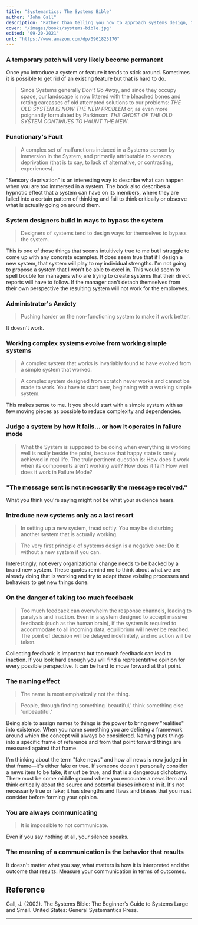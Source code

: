```yaml
---
title: "Systemantics: The Systems Bible"
author: "John Gall"
description: "Rather than telling you how to approach systems design, this snarky book seems more interested in impressing upon you the various ways in which systems design is arduous and unpredictable."
cover: "/images/books/systems-bible.jpg"
edited: "09-20-2021"
url: "https://www.amazon.com/dp/0961825170"
---
```


### A temporary patch will very likely become permanent

Once you introduce a system or feature it tends to stick around. Sometimes it is possible to get rid of an existing feature but that is hard to do.

> Since Systems generally _Don’t Go Away_, and since they occupy space, our landscape is now littered with the bleached bones and rotting carcasses of old attempted solutions to our problems: _THE OLD SYSTEM IS NOW THE NEW PROBLEM_ or, as even more poignantly formulated by Parkinson: _THE GHOST OF THE OLD SYSTEM CONTINUES TO HAUNT THE NEW_.

### Functionary's Fault

> A complex set of malfunctions induced in a Systems-person by immersion in the System, and primarily attributable to sensory deprivation (that is to say, to lack of alternative, or contrasting, experiences).

"Sensory deprivation" is an interesting way to describe what can happen when you are too immersed in a system. The book also describes a hypnotic effect that a system can have on its members, where they are lulled into a certain pattern of thinking and fail to think critically or observe what is actually going on around them.

### System designers build in ways to bypass the system

> Designers of systems tend to design ways for themselves to bypass the system.

This is one of those things that seems intuitively true to me but I struggle to come up with any concrete examples. It does seem true that if I design a new system, that system will play to my individual strengths. I'm not going to propose a system that I won't be able to excel in. This would seem to spell trouble for managers who are trying to create systems that their direct reports will have to follow. If the manager can't detach themselves from their own perspective the resulting system will not work for the employees.

### Administrator's Anxiety

> Pushing harder on the non-functioning system to make it work better.

It doesn't work.

### Working complex systems evolve from working simple systems

> A complex system that works is invariably found to have evolved from a simple system that worked.

> A complex system designed from scratch never works and cannot be made to work. You have to start over, beginning with a working simple system.

This makes sense to me. It you should start with a simple system with as few moving pieces as possible to reduce complexity and dependencies.

### Judge a system by how it fails... or how it operates in failure mode

> What the System is supposed to be doing when everything is working well is really beside the point, because that happy state is rarely achieved in real life. The truly pertinent question is: How does it work when its components aren’t working well? How does it fail? How well does it work in Failure Mode?

### "The message sent is not necessarily the message received."

What you think you're saying might not be what your audience hears.

### Introduce new systems only as a last resort

> In setting up a new system, tread softly. You may be disturbing another system that is actually working.

> The very first principle of systems design is a negative one: Do it without a new system if you can.

Interestingly, not every organizational change needs to be backed by a brand new system. These quotes remind me to think about what we are already doing that is working and try to adapt those existing processes and behaviors to get new things done.

### On the danger of taking too much feedback

> Too much feedback can overwhelm the response channels, leading to paralysis and inaction. Even in a system designed to accept massive feedback (such as the human brain), if the system is required to accommodate to all incoming data, equilibrium will never be reached. The point of decision will be delayed indefinitely, and no action will be taken.

Collecting feedback is important but too much feedback can lead to inaction. If you look hard enough you will find a representative opinion for every possible perspective. It can be hard to move forward at that point.

### The naming effect

> The name is most emphatically not the thing.

> People, through finding something 'beautiful,' think something else 'unbeautiful.'

Being able to assign names to things is the power to bring new "realities" into existence. When you name something you are defining a framework around which the concept will always be considered. Naming puts things into a specific frame of reference and from that point forward things are measured against that frame.

I'm thinking about the term "fake news" and how all news is now judged in that frame—it's either fake or true. If someone doesn't personally consider a news item to be fake, it must be true, and that is a dangerous dichotomy. There must be some middle ground where you encounter a news item and think critically about the source and potential biases inherent in it. It's not necessarily true or fake; it has strengths and flaws and biases that you must consider before forming your opinion.

### You are always communicating

> It is impossible to not communicate.

Even if you say nothing at all, your silence speaks.

### The meaning of a communication is the behavior that results

It doesn't matter what you say, what matters is how it is interpreted and the outcome that results. Measure your communication in terms of outcomes.

<HrSection />

## Reference

Gall, J. (2002). The Systems Bible: The Beginner's Guide to Systems Large and Small. United States: General Systemantics Press.

---
